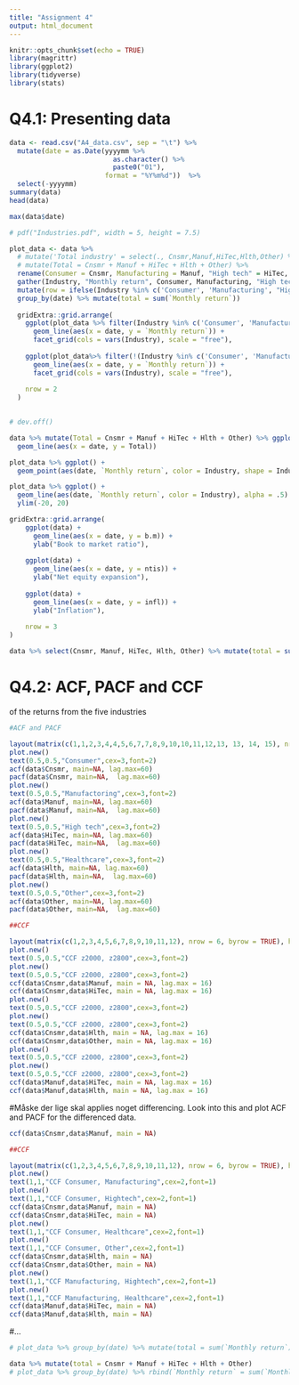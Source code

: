 ```yaml
---
title: "Assignment 4"
output: html_document
---
```


```r
knitr::opts_chunk$set(echo = TRUE)
library(magrittr)
library(ggplot2)
library(tidyverse)
library(stats)
```



# Q4.1: Presenting data

```r
data <- read.csv("A4_data.csv", sep = "\t") %>% 
  mutate(date = as.Date(yyyymm %>% 
                          as.character() %>% 
                          paste0("01"), 
                        format = "%Y%m%d"))  %>% 
  select(-yyyymm)
summary(data)
head(data)
```

```r
max(data$date)
```



```r
# pdf("Industries.pdf", width = 5, height = 7.5)

plot_data <- data %>% 
  # mutate('Total industry' = select(., Cnsmr,Manuf,HiTec,Hlth,Other) %>% sum()) %>% 
  # mutate(Total = Cnsmr + Manuf + HiTec + Hlth + Other) %>% 
  rename(Consumer = Cnsmr, Manufacturing = Manuf, "High tech" = HiTec, Healthcare = Hlth) %>% 
  gather(Industry, "Monthly return", Consumer, Manufacturing, "High tech", Healthcare, Other) %>% #, "Total industry") %>% 
  mutate(row = ifelse(Industry %in% c('Consumer', 'Manufacturing', "High tech"), 1, 2)) %>% 
  group_by(date) %>% mutate(total = sum(`Monthly return`))
  
  gridExtra::grid.arrange(
    ggplot(plot_data %>% filter(Industry %in% c('Consumer', 'Manufacturing', "High tech"))) +
      geom_line(aes(x = date, y = `Monthly return`)) +
      facet_grid(cols = vars(Industry), scale = "free"),
    
    ggplot(plot_data%>% filter(!(Industry %in% c('Consumer', 'Manufacturing', "High tech")))) +
      geom_line(aes(x = date, y = `Monthly return`)) +
      facet_grid(cols = vars(Industry), scale = "free"),
    
    nrow = 2
  )
  

# dev.off()
```

```r
data %>% mutate(Total = Cnsmr + Manuf + HiTec + Hlth + Other) %>% ggplot()+
  geom_line(aes(x = date, y = Total))
```


```r
plot_data %>% ggplot() +
  geom_point(aes(date, `Monthly return`, color = Industry, shape = Industry), size = 1)

plot_data %>% ggplot() +
  geom_line(aes(date, `Monthly return`, color = Industry), alpha = .5) +
  ylim(-20, 20)
```



```r
gridExtra::grid.arrange(
    ggplot(data) +
      geom_line(aes(x = date, y = b.m)) +
      ylab("Book to market ratio"),
    
    ggplot(data) +
      geom_line(aes(x = date, y = ntis)) +
      ylab("Net equity expansion"),
    
    ggplot(data) +
      geom_line(aes(x = date, y = infl)) +
      ylab("Inflation"),
    
    nrow = 3
)
```

```r
data %>% select(Cnsmr, Manuf, HiTec, Hlth, Other) %>% mutate(total = sum())
```

# Q4.2: ACF, PACF and CCF

of the returns from the five industries


```r

#ACF and PACF

layout(matrix(c(1,1,2,3,4,4,5,6,7,7,8,9,10,10,11,12,13, 13, 14, 15), nrow = 10, byrow = TRUE), heights=c(1,3,1,3,1,3,1,3,1,3))
plot.new()
text(0.5,0.5,"Consumer",cex=3,font=2)
acf(data$Cnsmr, main=NA, lag.max=60)
pacf(data$Cnsmr, main=NA,  lag.max=60)
plot.new()
text(0.5,0.5,"Manufactoring",cex=3,font=2)
acf(data$Manuf, main=NA, lag.max=60)
pacf(data$Manuf, main=NA,  lag.max=60)
plot.new()
text(0.5,0.5,"High tech",cex=3,font=2)
acf(data$HiTec, main=NA, lag.max=60)
pacf(data$HiTec, main=NA,  lag.max=60)
plot.new()
text(0.5,0.5,"Healthcare",cex=3,font=2)
acf(data$Hlth, main=NA, lag.max=60)
pacf(data$Hlth, main=NA,  lag.max=60)
plot.new()
text(0.5,0.5,"Other",cex=3,font=2)
acf(data$Other, main=NA, lag.max=60)
pacf(data$Other, main=NA,  lag.max=60)

```



```r

##CCF

layout(matrix(c(1,2,3,4,5,6,7,8,9,10,11,12), nrow = 6, byrow = TRUE), heights=c(1,3,1,3,1,3))
plot.new()
text(0.5,0.5,"CCF z2000, z2800",cex=3,font=2)
plot.new()
text(0.5,0.5,"CCF z2000, z2800",cex=3,font=2)
ccf(data$Cnsmr,data$Manuf, main = NA, lag.max = 16)
ccf(data$Cnsmr,data$HiTec, main = NA, lag.max = 16)
plot.new()
text(0.5,0.5,"CCF z2000, z2800",cex=3,font=2)
plot.new()
text(0.5,0.5,"CCF z2000, z2800",cex=3,font=2)
ccf(data$Cnsmr,data$Hlth, main = NA, lag.max = 16)
ccf(data$Cnsmr,data$Other, main = NA, lag.max = 16)
plot.new()
text(0.5,0.5,"CCF z2000, z2800",cex=3,font=2)
plot.new()
text(0.5,0.5,"CCF z2000, z2800",cex=3,font=2)
ccf(data$Manuf,data$HiTec, main = NA, lag.max = 16)
ccf(data$Manuf,data$Hlth, main = NA, lag.max = 16)

```



#Måske der lige skal applies noget differencing. Look into this and plot ACF and PACF for the differenced data. 



```r

ccf(data$Cnsmr,data$Manuf, main = NA)

```


```r

##CCF

layout(matrix(c(1,2,3,4,5,6,7,8,9,10,11,12), nrow = 6, byrow = TRUE), heights=c(1,4,1,4,1,4))
plot.new()
text(1,1,"CCF Consumer, Manufacturing",cex=2,font=1)
plot.new()
text(1,1,"CCF Consumer, Hightech",cex=2,font=1)
ccf(data$Cnsmr,data$Manuf, main = NA)
ccf(data$Cnsmr,data$HiTec, main = NA)
plot.new()
text(1,1,"CCF Consumer, Healthcare",cex=2,font=1)
plot.new()
text(1,1,"CCF Consumer, Other",cex=2,font=1)
ccf(data$Cnsmr,data$Hlth, main = NA)
ccf(data$Cnsmr,data$Other, main = NA)
plot.new()
text(1,1,"CCF Manufacturing, Hightech",cex=2,font=1)
plot.new()
text(1,1,"CCF Manufacturing, Healthcare",cex=2,font=1)
ccf(data$Manuf,data$HiTec, main = NA)
ccf(data$Manuf,data$Hlth, main = NA)

```

#...




```r
# plot_data %>% group_by(date) %>% mutate(total = sum(`Monthly return`)) %>% gather("Industry", "Monthly return", )

data %>% mutate(total = Cnsmr + Manuf + HiTec + Hlth + Other)
# plot_data %>% group_by(date) %>% rbind(`Monthly return` = sum(`Monthly return`))
```


